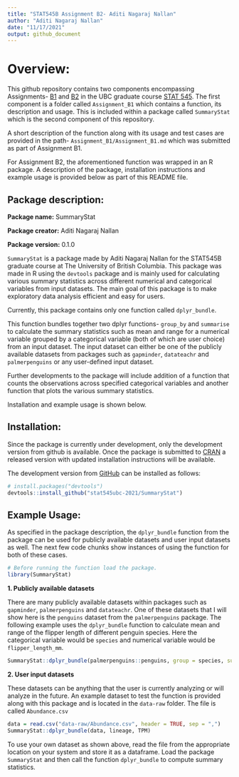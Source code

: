 ```yaml
---
title: "STAT545B Assignment B2- Aditi Nagaraj Nallan"
author: "Aditi Nagaraj Nallan"
date: "11/17/2021"
output: github_document
---
```


# Overview:

This github repository contains two components encompassing Assignments- [B1](https://stat545.stat.ubc.ca/assignments/assignment-b1/) and [B2](https://stat545.stat.ubc.ca/assignments/assignment-b2/) in the UBC graduate course [STAT 545](https://stat545.stat.ubc.ca/). The first component is a folder called ```Assignment_B1``` which contains a function, its description and usage. This is included within a package called ```SummaryStat``` which is the second component of this repository. 

A short description of the function along with its usage and test cases are provided in the path- ```Assignment_B1/Assignment_B1.md``` which was submitted as part of Assignment B1. 

For Assignment B2, the aforementioned function was wrapped in an R package. A description of the package, installation instructions and example usage is provided below as part of this README file. 

## Package description: 

**Package name:** SummaryStat

**Package creator:** Aditi Nagaraj Nallan

**Package version:** 0.1.0

```SummaryStat``` is a package made by Aditi Nagaraj Nallan for the STAT545B graduate course at The University of British Columbia. This package was made in R using the ```devtools``` package and is mainly used for calculating various summary statistics across different numerical and categorical variables from input datasets. The main goal of this package is to make exploratory data analysis efficient and easy for users. 

Currently, this package contains only one function called ```dplyr_bundle```. 

This function bundles together two dplyr functions- ```group_by``` and ```summarise``` to calculate the summary statistics such as mean and range for a numerical variable grouped by a categorical variable (both of which are user choice) from an input dataset. The input dataset can either be one of the publicly available datasets from packages such as ```gapminder```, ```datateachr``` and ```palmerpenguins``` or any user-defined input dataset. 

Further developments to the package will include addition of a function that counts the observations across specified categorical variables and another function that plots the various summary statistics. 

Installation and example usage is shown below. 

## Installation:

Since the package is currently under development, only the development version from github is available. Once the package is submitted to [CRAN](https://CRAN.R-project.org) a released version with updated installation instructions will be available. 

The development version from [GitHub](https://github.com/) can be installed as follows:

``` r
# install.packages("devtools")
devtools::install_github("stat545ubc-2021/SummaryStat")
```

## Example Usage:

As specified in the package description, the ```dplyr_bundle``` function from the package can be used for publicly available datasets and user input datasets as well. The next few code chunks show instances of using the function for both of these cases. 

```r
# Before running the function load the package.
library(SummaryStat)
```

**1. Publicly available datasets**

There are many publicly available datasets within packages such as ``gapminder``, ``palmerpenguins`` and ``datateachr``. One of these datasets that I will show here is the ``penguins`` dataset from the ``palmerpenguins`` package. The following example uses the ```dplyr_bundle``` function to calculate mean and range of the flipper length of different penguin species. Here the categorical variable would be ``species`` and numerical variable would be ``flipper_length_mm``. 

```r
SummaryStat::dplyr_bundle(palmerpenguins::penguins, group = species, summary = flipper_length_mm)
```

**2. User input datasets**

These datasets can be anything that the user is currently analyzing or will analyze in the future. An example dataset to test the function is provided along with this package and is located in the ``data-raw`` folder. The file is called ``Abundance.csv``

```r
data = read.csv("data-raw/Abundance.csv", header = TRUE, sep = ",")
SummaryStat::dplyr_bundle(data, lineage, TPM)
```

To use your own dataset as shown above, read the file from the appropriate location on your system and store it as a dataframe. Load the package ``SummaryStat`` and then call the function ``dplyr_bundle`` to compute summary statistics.
